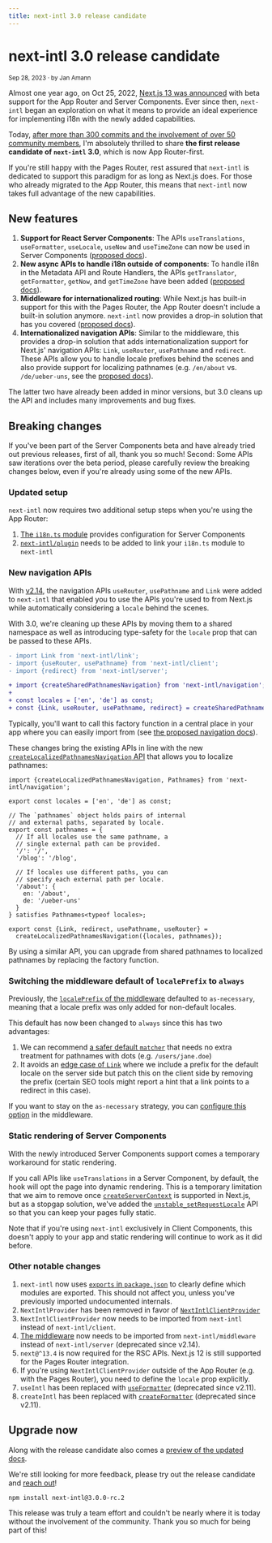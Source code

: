 ```yaml
---
title: next-intl 3.0 release candidate
---
```


# next-intl 3.0 release candidate

<small>Sep 28, 2023 · by Jan Amann</small>

Almost one year ago, on Oct 25, 2022, [Next.js 13 was announced](https://nextjs.org/blog/next-13) with beta support for the App Router and Server Components. Ever since then, `next-intl` began an exploration on what it means to provide an ideal experience for implementing i18n with the newly added capabilities.

Today, [after more than 300 commits and the involvement of over 50 community members](https://github.com/amannn/next-intl/pull/149), I'm absolutely thrilled to share **the first release candidate of `next-intl` 3.0**, which is now App Router-first.

If you're still happy with the Pages Router, rest assured that `next-intl` is dedicated to support this paradigm for as long as Next.js does. For those who already migrated to the App Router, this means that `next-intl` now takes full advantage of the new capabilities.

## New features

1. **Support for React Server Components**: The APIs `useTranslations`, `useFormatter`, `useLocale`, `useNow` and `useTimeZone` can now be used in Server Components ([proposed docs](https://next-intl-docs-git-feat-next-13-rsc-next-intl.vercel.app/docs/environments/server-client-components)).
2. **New async APIs to handle i18n outside of components**: To handle i18n in the Metadata API and Route Handlers, the APIs `getTranslator`, `getFormatter`, `getNow`, and `getTimeZone` have been added ([proposed docs](https://next-intl-docs-git-feat-next-13-rsc-next-intl.vercel.app/docs/environments/metadata-route-handlers)).
3. **Middleware for internationalized routing**: While Next.js has built-in support for this with the Pages Router, the App Router doesn't include a built-in solution anymore. `next-intl` now provides a drop-in solution that has you covered ([proposed docs](https://next-intl-docs-git-feat-next-13-rsc-next-intl.vercel.app/docs/routing/middleware)).
4. **Internationalized navigation APIs**: Similar to the middleware, this provides a drop-in solution that adds internationalization support for Next.js' navigation APIs: `Link`, `useRouter`, `usePathname` and `redirect`. These APIs allow you to handle locale prefixes behind the scenes and also provide support for localizing pathnames (e.g. `/en/about` vs. `/de/ueber-uns`, see the [proposed docs](https://next-intl-docs-git-feat-next-13-rsc-next-intl.vercel.app/docs/routing/navigation)).

The latter two have already been added in minor versions, but 3.0 cleans up the API and includes many improvements and bug fixes.

## Breaking changes

If you've been part of the Server Components beta and have already tried out previous releases, first of all, thank you so much! Second: Some APIs saw iterations over the beta period, please carefully review the breaking changes below, even if you're already using some of the new APIs.

### Updated setup

`next-intl` now requires two additional setup steps when you're using the App Router:

1.  [The `i18n.ts` module](https://next-intl-docs-git-feat-next-13-rsc-next-intl.vercel.app/docs/getting-started/app-router-server-components#i18nts) provides configuration for Server Components
2.  [`next-intl/plugin`](https://next-intl-docs-git-feat-next-13-rsc-next-intl.vercel.app/docs/getting-started/app-router-server-components#nextconfigjs) needs to be added to link your `i18n.ts` module to `next-intl`

### New navigation APIs

With [v2.14](https://github.com/amannn/next-intl/blob/main/CHANGELOG.md#2140-2023-05-10), the navigation APIs `useRouter`, `usePathname` and `Link` were added to `next-intl` that enabled you to use the APIs you're used to from Next.js while automatically considering a `locale` behind the scenes.

With 3.0, we're cleaning up these APIs by moving them to a shared namespace as well as introducing type-safety for the `locale` prop that can be passed to these APIs.

```diff
- import Link from 'next-intl/link';
- import {useRouter, usePathname} from 'next-intl/client';
- import {redirect} from 'next-intl/server';

+ import {createSharedPathnamesNavigation} from 'next-intl/navigation';
+
+ const locales = ['en', 'de'] as const;
+ const {Link, useRouter, usePathname, redirect} = createSharedPathnamesNavigation({locales});
```

Typically, you'll want to call this factory function in a central place in your app where you can easily import from (see [the proposed navigation docs](https://next-intl-docs-git-feat-next-13-rsc-next-intl.vercel.app/docs/routing/navigation#shared-pathnames)).

These changes bring the existing APIs in line with the new [`createLocalizedPathnamesNavigation` API](https://next-intl-docs-git-feat-next-13-rsc-next-intl.vercel.app/docs/routing/navigation#localized-pathnames) that allows you to localize pathnames:

```tsx filename="navigation.ts"
import {createLocalizedPathnamesNavigation, Pathnames} from 'next-intl/navigation';
 
export const locales = ['en', 'de'] as const;
 
// The `pathnames` object holds pairs of internal
// and external paths, separated by locale.
export const pathnames = {
  // If all locales use the same pathname, a
  // single external path can be provided.
  '/': '/',
  '/blog': '/blog',
 
  // If locales use different paths, you can
  // specify each external path per locale.
  '/about': {
    en: '/about',
    de: '/ueber-uns'
  }
} satisfies Pathnames<typeof locales>;
 
export const {Link, redirect, usePathname, useRouter} =
  createLocalizedPathnamesNavigation({locales, pathnames});
```

By using a similar API, you can upgrade from shared pathnames to localized pathnames by replacing the factory function.

### Switching the middleware default of `localePrefix` to `always`

Previously, the [`localePrefix` of the middleware](https://next-intl-docs-git-feat-next-13-rsc-next-intl.vercel.app/docs/routing/middleware#locale-prefix) defaulted to `as-necessary`, meaning that a locale prefix was only added for non-default locales.

This default has now been changed to `always` since this has two advantages:

1. We can recommend [a safer default `matcher`](https://next-intl-docs-git-feat-next-13-rsc-next-intl.vercel.app/docs/routing/middleware#matcher-config) that needs no extra treatment for pathnames with dots (e.g. `/users/jane.doe`)
2. It avoids an [edge case of `Link`](https://next-intl-docs-git-feat-next-13-rsc-next-intl.vercel.app/docs/routing/middleware#locale-prefix-as-necessary) where we include a prefix for the default locale on the server side but patch this on the client side by removing the prefix (certain SEO tools might report a hint that a link points to a redirect in this case).

If you want to stay on the `as-necessary` strategy, you can [configure this option](https://next-intl-docs-git-feat-next-13-rsc-next-intl.vercel.app/docs/routing/middleware#locale-prefix-as-necessary) in the middleware.

### Static rendering of Server Components

With the newly introduced Server Components support comes a temporary workaround for static rendering.

If you call APIs like `useTranslations` in a Server Component, by default, the hook will opt the page into dynamic rendering. This is a temporary limitation that we aim to remove once [`createServerContext`](https://react.dev/blog/2023/05/03/react-canaries#announcing-breaking-changes-and-new-features-early) is supported in Next.js, but as a stopgap solution, we've added the [`unstable_setRequestLocale`](https://next-intl-docs-git-feat-next-13-rsc-next-intl.vercel.app/docs/getting-started/app-router-server-components#static-rendering) API so that you can keep your pages fully static.

Note that if you're using `next-intl` exclusively in Client Components, this doesn't apply to your app and static rendering will continue to work as it did before.

### Other notable changes

1. `next-intl` now uses [`exports` in `package.json`](https://nodejs.org/api/packages.html#subpath-exports) to clearly define which modules are exported. This should not affect you, unless you've previously imported undocumented internals.
2. `NextIntlProvider` has been removed in favor of [`NextIntlClientProvider`](https://next-intl-docs-git-feat-next-13-rsc-next-intl.vercel.app/docs/configuration#client-server-components)
3. `NextIntlClientProvider` now needs to be imported from `next-intl` instead of `next-intl/client`.
4. [The middleware](https://next-intl-docs-git-feat-next-13-rsc-next-intl.vercel.app/docs/routing/middleware) now needs to be imported from `next-intl/middleware` instead of `next-intl/server` (deprecated since v2.14).
5. `next@^13.4` is now required for the RSC APIs. Next.js 12 is still supported for the Pages Router integration.
6. If you're using `NextIntlClientProvider` outside of the App Router (e.g. with the Pages Router), you need to define the `locale` prop explicitly.
7. `useIntl` has been replaced with [`useFormatter`](https://next-intl-docs-git-feat-next-13-rsc-next-intl.vercel.app/docs/usage/dates-times) (deprecated since v2.11).
8. `createIntl` has been replaced with [`createFormatter`](https://next-intl-docs-git-feat-next-13-rsc-next-intl.vercel.app/docs/environments/core-library) (deprecated since v2.11).

## Upgrade now

Along with the release candidate also comes a [preview of the updated docs](https://next-intl-docs-git-feat-next-13-rsc-next-intl.vercel.app/).

We're still looking for more feedback, please try out the release candidate and [reach out](https://github.com/amannn/next-intl/pull/149)!

```
npm install next-intl@3.0.0-rc.2
```

This release was truly a team effort and couldn't be nearly where it is today without the involvement of the community. Thank you so much for being part of this!
